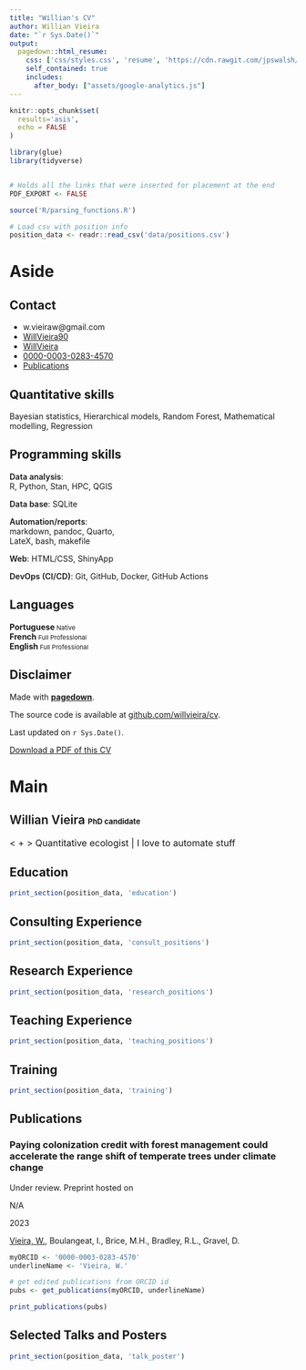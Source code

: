 ```yaml
---
title: "Willian's CV"
author: Willian Vieira
date: "`r Sys.Date()`"
output:
  pagedown::html_resume:
    css: ['css/styles.css', 'resume', 'https://cdn.rawgit.com/jpswalsh/academicons/master/css/academicons.min.css']
    self_contained: true
    includes: 
      after_body: ["assets/google-analytics.js"]
---
```


```r
knitr::opts_chunk$set(
  results='asis',
  echo = FALSE
)

library(glue)
library(tidyverse)


# Holds all the links that were inserted for placement at the end
PDF_EXPORT <- FALSE

source('R/parsing_functions.R')

# Load csv with position info
position_data <- readr::read_csv('data/positions.csv')
```

Aside
================================================================================

Contact {#contact}
--------------------------------------------------------------------------------

- <i class="fa fa-envelope"></i> w.vieiraw@gmail.com
- <i class="fa fa-twitter"></i> [WillVieira90](https://twitter.com/willvieira90)
- <i class="fa fa-github"></i> [WillVieira](https://github.com/willvieira)
<!-- - <i class="fa fa-globe"></i> [willvieira.github.io/](https://willvieira.github.io/) -->
- <i class="ai ai-orcid"></i> [0000-0003-0283-4570](https://orcid.org/0000-0003-0283-4570)
- <i class="ai ai-google-scholar"></i> [Publications](https://scholar.google.com/citations?user=GyChlIoAAAAJ&hl=en)


Quantitative skills
------------------------------------

Bayesian statistics, Hierarchical models, Random Forest, Mathematical modelling, Regression

Programming skills
------------------------------------

<span style="font-weight:600;">Data analysis</span>: <br>R, Python, Stan, HPC, QGIS<br>

<span style="font-weight:600;">Data base</span>: SQLite<br>

<span style="font-weight:600;">Automation/reports</span>: <br>markdown, pandoc, Quarto,<br>LateX, bash, makefile<br> 

<span style="font-weight:600;">Web</span>: HTML/CSS, ShinyApp<br>

<span style="font-weight:600;">DevOps (CI/CD)</span>: Git, GitHub, Docker, GitHub Actions


Languages
------------------------------------

**Portuguese**<span style="font-size:11px;"> Native</span><br>
**French**<span style="font-size:11px;"> Full Professional</span><br>
**English**<span style="font-size:11px;"> Full Professional</span><br>


Disclaimer {#disclaimer}
--------------------------------------------------------------------------------

Made with [**pagedown**](https://github.com/rstudio/pagedown).

The source code is available at [github.com/willvieira/cv](https://github.com/willvieira/cv).

Last updated on `r Sys.Date()`.

[<i class='fas fa-download'></i> Download a PDF of this CV](https://willvieira.github.io/cv/WillianVieira.pdf)


Main
================================================================================

 <span style="font-weight:600">Willian Vieira</span> <span style="font-size: 13px;">PhD candidate</span>{#title}
--------------------------------------------------------------------------------


<span style="font-size: 1rem;">< <i class="fa fa-chart-bar"></i> + <i class="fa fa-robot"></i> >  Quantitative ecologist | I love to automate stuff </span>


Education {data-icon=graduation-cap data-concise=true}
--------------------------------------------------------------------------------

```r
print_section(position_data, 'education')
```

Consulting Experience {data-icon=briefcase}
--------------------------------------------------------------------------------

```r
print_section(position_data, 'consult_positions')
```


Research Experience {data-icon=laptop}
--------------------------------------------------------------------------------

```r
print_section(position_data, 'research_positions')
```


Teaching Experience {data-icon=chalkboard-teacher}
--------------------------------------------------------------------------------

```r
print_section(position_data, 'teaching_positions')
```

Training {data-icon=certificate}
--------------------------------------------------------------------------------

```r
print_section(position_data, 'training')
```


Publications {data-icon=book}
--------------------------------------------------------------------------------

### Paying colonization credit with forest management could accelerate the range shift of temperate trees under climate change

Under review. Preprint hosted on <a href="https://willvieira.github.io/ms_STM-managed/" target="_blank"><i class="fa fa-github"></i></a>

N/A

2023

<span style="text-decoration: underline;">Vieira, W.</span>, Boulangeat, I., Brice, M.H., Bradley, R.L., Gravel, D.

```r
myORCID <- '0000-0003-0283-4570'
underlineName <- 'Vieira, W.'

# get edited publications from ORCID id
pubs <- get_publications(myORCID, underlineName)

print_publications(pubs)
```


Selected Talks and Posters {data-icon=chalkboard-teacher}
--------------------------------------------------------------------------------

```r
print_section(position_data, 'talk_poster')
```
